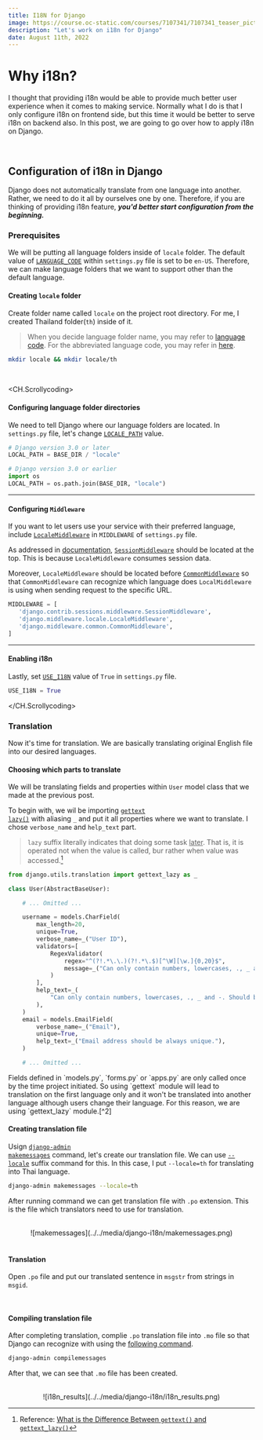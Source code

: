 ```yaml
---
title: I18N for Django
image: https://course.oc-static.com/courses/7107341/7107341_teaser_picture_1633008310.jpg
description: "Let's work on i18n for Django"
date: August 11th, 2022
---
```



# Why i18n?

I thought that providing i18n would be able to provide much better user experience when it comes to making service.
Normally what I do is that I only configure i18n on frontend side, but this time it would be better to serve i18n on backend also.
In this post, we are going to go over how to apply i18n on Django.

<br/>

## Configuration of i18n in Django

Django does not automatically translate from one language into another.
Rather, we need to do it all by ourselves one by one.
Therefore, if you are thinking of providing i18n feature, **_you'd better start configuration from the beginning._**

### Prerequisites

We will be putting all language folders inside of `locale` folder.
The default value of <a href="https://docs.djangoproject.com/en/4.1/ref/settings/#language-code" target="_blank"><code>LANGUAGE_CODE</code></a> within `settings.py` file is set to be `en-US`.
Therefore, we can make language folders that we want to support other than the default language.

#### Creating `locale` folder

Create folder name called `locale` on the project root directory. For me, I created Thailand folder(`th`) inside of it.

> When you decide language folder name, you may refer to <a href="https://docs.djangoproject.com/en/4.1/topics/i18n/#term-language-code" target="_blank">language code</a>.
> For the abbreviated language code, you may refer in <a href="http://www.i18nguy.com/unicode/language-identifiers.html" target="_blank">here</a>.

```bash
mkdir locale && mkdir locale/th
```

<br/>

<CH.Scrollycoding>

#### Configuring language folder directories

We need to tell Django where our language folders are located.
In `settings.py` file, let's change <a href="https://docs.djangoproject.com/en/4.1/ref/settings/#locale-paths" target="_blank"><code>LOCALE_PATH</code></a> value.

```py settings.py
# Django version 3.0 or later
LOCAL_PATH = BASE_DIR / "locale"

# Django version 3.0 or earlier
import os
LOCAL_PATH = os.path.join(BASE_DIR, "locale")
```

---

#### Configuring `Middleware`

If you want to let users use your service with their preferred language, include <a href="https://docs.djangoproject.com/en/4.1/ref/middleware/#module-django.middleware.locale" target="_blank"><code>LocaleMiddleware</code></a> in `MIDDLEWARE` of `settings.py` file.

As addressed in <a href="https://docs.djangoproject.com/en/4.1/topics/i18n/translation/#how-django-discovers-language-preference" target="_blank">documentation</a>, <a href="https://docs.djangoproject.com/en/4.1/ref/middleware/#module-django.contrib.sessions.middleware" target="_blank"><code>SessionMiddleware</code></a> should be located at the top.
This is because `LocaleMiddleware` consumes session data.

Moreover, `LocaleMiddleware` should be located before <a href="https://docs.djangoproject.com/en/4.1/ref/middleware/#module-django.middleware.common" target="_blank"><code>CommonMiddleware</code></a> so that `CommonMiddleware` can recognize which language does `LocalMiddleware` is using when sending request to the specific URL.

```py settings.py
MIDDLEWARE = [
   'django.contrib.sessions.middleware.SessionMiddleware',
   'django.middleware.locale.LocaleMiddleware',
   'django.middleware.common.CommonMiddleware',
]
```

---

#### Enabling i18n

Lastly, set <a href="https://docs.djangoproject.com/en/4.1/ref/settings/#std-setting-USE_I18N" target="_blank"><code>USE_I18N</code></a> value of `True` in `settings.py` file.

```py settings.py
USE_I18N = True
```

</CH.Scrollycoding>

### Translation

Now it's time for translation. We are basically translating original English file into our desired languages.

#### Choosing which parts to translate

We will be translating fields and properties within `User` model class that we made at the previous post.

To begin with, we wil be importing <a href="https://docs.djangoproject.com/en/4.1/ref/utils/#django.utils.translation.gettext_lazy" target="_blank"><code>gettext lazy()</code></a> with aliasing `_` and put it all properties where we want to translate.
I chose `verbose_name` and `help_text` part.

> `lazy` suffix literally indicates that doing some task <ins>later</ins>.
> That is, it is operated not when the value is called, bur rather when value was accessed.[^1]

[^1]: Reference: <a href="https://nsikakimoh.com/blog/gettext-and-gettext_lazy-functions-in-django#what-is-the-difference-between-gettext-and-gettext_lazy" target="_blank">What is the Difference Between `gettext()` and `gettext_lazy()`</a>

```py users/models.py focus=1,10,17:19,22,24 box=1[38:54],10[22:34],17[19:20],22[22:32],24[19:62]
from django.utils.translation import gettext_lazy as _

class User(AbstractBaseUser):

    # ... Omitted ...

    username = models.CharField(
        max_length=20,
        unique=True,
        verbose_name=_("User ID"),
        validators=[
            RegexValidator(
                regex="^(?!.*\.\.)(?!.*\.$)[^\W][\w.]{0,20}$",
                message=_("Can only contain numbers, lowercases, ., _ and -"),
            )
        ],
        help_text=_(
            "Can only contain numbers, lowercases, ., _ and -. Should be unique less than 20 characters."
        ),
    )
    email = models.EmailField(
        verbose_name=_("Email"),
        unique=True,
        help_text=_("Email address should be always unique."),
    )

    # ... Omitted ...
```

<Callout>
    Fields defined in `models.py`, `forms.py` or `apps.py` are only called once by the time project initiated. 
    So using `gettext` module will lead to translation on the first language only and it won't be translated into another language although users change their language.
    For this reason, we are using `gettext_lazy` module.[^2]
</Callout>

[^2]: Reference: <a href="https://nsikakimoh.com/blog/gettext-and-gettext_lazy-functions-in-django#why-you-should-use-gettext_lazy-in-models-and-forms-instead-of-gettext" target="_blank">Why you should use `gettext_lazy()` in Models and Forms instead of `gettext()`</a>

<br/>

#### Creating translation file

Usign <a href="https://docs.djangoproject.com/en/4.1/ref/django-admin/#makemessages" target="_blank"><code>django-admin makemessages</code></a> command,
let's create our translation file. We can use <a href="https://docs.djangoproject.com/en/4.1/ref/django-admin/#cmdoption-makemessages-locale" target="_blank"><code>--locale</code></a> suffix command for this.
In this case, I put `--locale=th` for translating into Thai language.

```bash
django-admin makemessages --locale=th
```

After running command we can get translation file with `.po` extension. This is the file which translators need to use for translation.

<br/>
<center>![makemessages](../../media/django-i18n/makemessages.png)</center>

<br/>

#### Translation

Open `.po` file and put our translated sentence in `msgstr` from strings in `msgid`.

<br/>

#### Compiling translation file

After completing translation, complie `.po` translation file into `.mo` file so that Django can recognize with using the <a href="https://docs.djangoproject.com/en/4.1/ref/django-admin/#compilemessages" target="_blank">following command</a>.

```bash
django-admin compilemessages
```

After that, we can see that `.mo` file has been created.

<br/>
<center>![i18n_results](../../media/django-i18n/i18n_results.png)</center>
